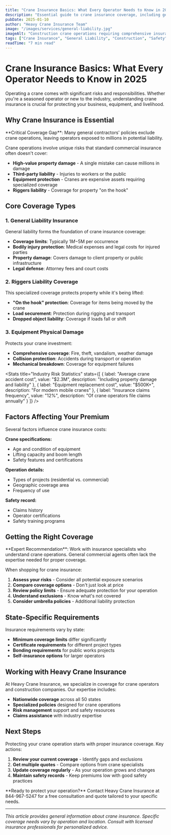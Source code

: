 ```yaml
---
title: "Crane Insurance Basics: What Every Operator Needs to Know in 2025"
description: "Essential guide to crane insurance coverage, including general liability, riggers liability, and equipment protection for crane operators and construction companies."
pubDate: 2025-01-10
author: "Heavy Crane Insurance Team"
image: "/images/services/general-liability.jpg"
imageAlt: "Construction crane operations requiring comprehensive insurance coverage"
tags: ["Crane Insurance", "General Liability", "Construction", "Safety"]
readTime: "7 min read"
---
```



# Crane Insurance Basics: What Every Operator Needs to Know in 2025

Operating a crane comes with significant risks and responsibilities. Whether you're a seasoned operator or new to the industry, understanding crane insurance is crucial for protecting your business, equipment, and livelihood.

## Why Crane Insurance is Essential

<Callout type="warning">
**Critical Coverage Gap**: Many general contractors' policies exclude crane operations, leaving operators exposed to millions in potential liability.
</Callout>

Crane operations involve unique risks that standard commercial insurance often doesn't cover:

- **High-value property damage** - A single mistake can cause millions in damage
- **Third-party liability** - Injuries to workers or the public
- **Equipment protection** - Cranes are expensive assets requiring specialized coverage
- **Riggers liability** - Coverage for property "on the hook"

## Core Coverage Types

### 1. General Liability Insurance

General liability forms the foundation of crane insurance coverage:

- **Coverage limits**: Typically $1M-$5M per occurrence
- **Bodily injury protection**: Medical expenses and legal costs for injured parties  
- **Property damage**: Covers damage to client property or public infrastructure
- **Legal defense**: Attorney fees and court costs

### 2. Riggers Liability Coverage

This specialized coverage protects property while it's being lifted:

- **"On the hook" protection**: Coverage for items being moved by the crane
- **Load securement**: Protection during rigging and transport
- **Dropped object liability**: Coverage if loads fall or shift

### 3. Equipment Physical Damage

Protects your crane investment:

- **Comprehensive coverage**: Fire, theft, vandalism, weather damage
- **Collision protection**: Accidents during transport or operation
- **Mechanical breakdown**: Coverage for equipment failures

<Stats 
  title="Industry Risk Statistics"
  stats={[
    { label: "Average crane accident cost", value: "$2.3M", description: "Including property damage and liability" },
    { label: "Equipment replacement cost", value: "$500K+", description: "For modern mobile cranes" },
    { label: "Insurance claims frequency", value: "12%", description: "Of crane operators file claims annually" }
  ]}
/>

## Factors Affecting Your Premium

Several factors influence crane insurance costs:

**Crane specifications:**
- Age and condition of equipment
- Lifting capacity and boom length
- Safety features and certifications

**Operation details:**
- Types of projects (residential vs. commercial)
- Geographic coverage area
- Frequency of use

**Safety record:**
- Claims history
- Operator certifications
- Safety training programs

## Getting the Right Coverage

<Callout type="tip">
**Expert Recommendation**: Work with insurance specialists who understand crane operations. General commercial agents often lack the expertise needed for proper coverage.
</Callout>

When shopping for crane insurance:

1. **Assess your risks** - Consider all potential exposure scenarios
2. **Compare coverage options** - Don't just look at price
3. **Review policy limits** - Ensure adequate protection for your operation
4. **Understand exclusions** - Know what's not covered
5. **Consider umbrella policies** - Additional liability protection

## State-Specific Requirements

Insurance requirements vary by state:

- **Minimum coverage limits** differ significantly
- **Certificate requirements** for different project types  
- **Bonding requirements** for public works projects
- **Self-insurance options** for larger operators

## Working with Heavy Crane Insurance

At Heavy Crane Insurance, we specialize in coverage for crane operators and construction companies. Our expertise includes:

- **Nationwide coverage** across all 50 states
- **Specialized policies** designed for crane operations
- **Risk management** support and safety resources
- **Claims assistance** with industry expertise

## Next Steps

Protecting your crane operation starts with proper insurance coverage. Key actions:

1. **Review your current coverage** - Identify gaps and exclusions
2. **Get multiple quotes** - Compare options from crane specialists
3. **Update coverage regularly** - As your operation grows and changes
4. **Maintain safety records** - Keep premiums low with good safety practices

<Callout type="info">
**Ready to protect your operation?** Contact Heavy Crane Insurance at 844-967-5247 for a free consultation and quote tailored to your specific needs.
</Callout>

---

*This article provides general information about crane insurance. Specific coverage needs vary by operation and location. Consult with licensed insurance professionals for personalized advice.*